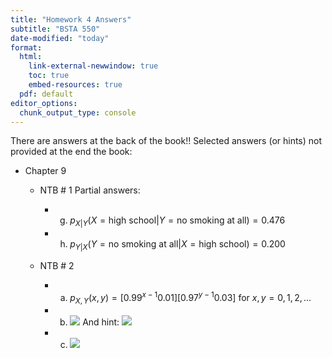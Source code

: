 ```yaml
---
title: "Homework 4 Answers"
subtitle: "BSTA 550"
date-modified: "today"
format: 
  html: 
    link-external-newwindow: true
    toc: true
    embed-resources: true
  pdf: default 
editor_options: 
  chunk_output_type: console
---
```


There are answers at the back of the book!! Selected answers (or hints) not provided at the end the book:

-   Chapter 9

    -   NTB \# 1 Partial answers:

        -   

            (g) $p_{X|Y}(X=\text{high school}| Y=\text{no smoking at all}) = 0.476$

        -   

            (h) $p_{Y|X}( Y=\text{no smoking at all}|X=\text{high school}) = 0.200$

    - NTB \# 2
    
        - (a) $p_{X,Y}(x,y) = [0.99^{x-1}0.01][0.97^{y-1}0.03]$ for $x,y = 0, 1, 2, ...$
        - (b) ![](./images/HW_04_NTB_2_B.png) And hint: ![](./images/Hint_NTB_9_02.png)
        
        - (c) ![](./images/HW_04_NTB_2_C.png)